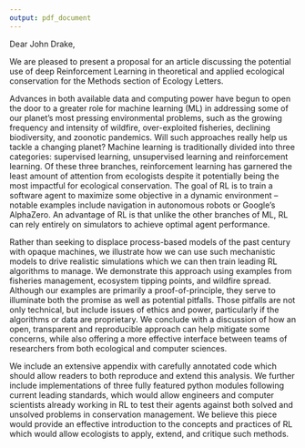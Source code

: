 ```yaml
---
output: pdf_document
---
```



Dear John Drake,

We are pleased to present a proposal for an article discussing the potential use of deep Reinforcement Learning in theoretical and applied ecological conservation for the Methods section of Ecology Letters.

Advances in both available data and computing power have begun to open the door to a greater role for machine learning (ML) in addressing some of our planet's most pressing environmental problems, such as the growing frequency and intensity of wildfire, over-exploited fisheries, declining biodiversity, and zoonotic pandemics. 
Will such approaches really help us tackle a changing planet? 
Machine learning is traditionally divided into three categories: supervised learning, unsupervised learning and reinforcement learning.
Of these three branches, reinforcement learning has garnered the least amount of attention from ecologists despite it potentially being the most impactful for ecological conservation.
The goal of RL is to train a software agent to maximize some objective in a dynamic environment -- notable examples include navigation in autonomous robots or Google's AlphaZero. 
An advantage of RL is that unlike the other branches of ML, RL can rely entirely on simulators to achieve optimal agent performance.

Rather than seeking to displace process-based models of the past century with opaque machines, we illustrate how we can use such mechanistic models to drive realistic simulations which we can then train leading RL algorithms to manage. 
We demonstrate this approach using examples from fisheries management, ecosystem tipping points, and wildfire spread. 
Although our examples are primarily a proof-of-principle, they serve to illuminate both the promise as well as potential pitfalls. 
Those pitfalls are not only technical, but include issues of ethics and power, particularly if the algorithms or data are proprietary. 
We conclude with a discussion of how an open, transparent and reproducible approach can help mitigate some concerns, while also offering a more effective interface between teams of researchers from both ecological and computer sciences.

We include an extensive appendix with carefully annotated code which should allow readers to both reproduce and extend this analysis.
We further include implementations of three fully featured python modules following current leading standards, which would allow engineers and computer scientists already working in RL to test their agents against both solved and unsolved problems in conservation management.
We believe this piece would provide an effective introduction to the concepts and practices of RL which would allow ecologists to apply, extend, and critique such methods.


